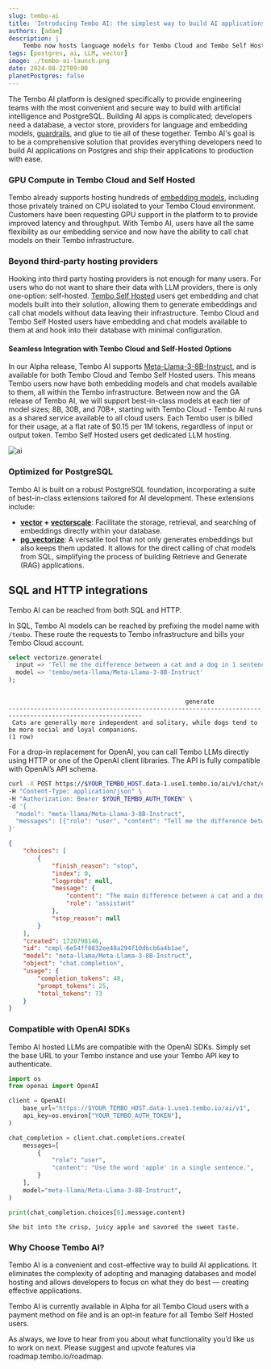 ```yaml
---
slug: tembo-ai
title: 'Introducing Tembo AI: the simplest way to build AI applications on Postgres'
authors: [adam]
description: |
    Tembo now hosts language models for Tembo Cloud and Tembo Self Hosted users
tags: [postgres, ai, LLM, vector]
image: ./tembo-ai-launch.png
date: 2024-08-22T09:00
planetPostgres: false
---
```


The Tembo AI platform is designed specifically to provide engineering teams with the most convenient and secure way to build with artificial intelligence and PostgreSQL.
Building AI apps is complicated; developers need a database, a vector store, providers for language and embedding models, [guardrails](https://towardsdatascience.com/safeguarding-llms-with-guardrails-4f5d9f57cff2), and glue to tie all of these together.
Tembo AI's goal is to be a comprehensive solution that provides everything developers need to build AI applications on Postgres and ship their applications to production with ease.

### **GPU Compute in Tembo Cloud and Self Hosted**

Tembo already supports hosting hundreds of [embedding models](https://tembo.io/docs/product/cloud/apps/embeddings), including those privately trained on CPU isolated to your Tembo Cloud environment.
Customers have been requesting GPU support in the platform to to provide improved latency and throughput.
With Tembo AI, users have all the same flexibility as our embedding service and now have the ability to call chat models on their Tembo infrastructure.

### **Beyond third-party hosting providers**

Hooking into third party hosting providers is not enough for many users. For users who do not want to share their data with LLM providers, there is only one-option: self-hosted. [Tembo Self Hosted](https://tembo.io/docs/product/software/tembo-self-hosted/overview) users get embedding and chat models built into their solution, allowing them to generate embeddings and call chat models without data leaving their infrastructure. Tembo Cloud and Tembo Self Hosted users have embedding and chat models available to them at and hook into their database with minimal configuration.

#### **Seamless Integration with Tembo Cloud and Self-Hosted Options**

In our Alpha release, Tembo AI supports [Meta-Llama-3-8B-Instruct](https://huggingface.co/meta-llama/Meta-Llama-3-8B-Instruct), and is available for both Tembo Cloud and Tembo Self Hosted users. This means Tembo users now have both embedding models and chat models available to them, all within the Tembo infrastructure. Between now and the GA release of Tembo AI, we will support best-in-class models at each tier of model sizes; 8B, 30B, and 70B+, starting with Tembo Cloud - Tembo AI runs as a shared service available to all cloud users. Each Tembo user is billed for their usage, at a flat rate of $0.15 per 1M tokens, regardless of input or output token. Tembo Self Hosted users get dedicated LLM hosting.

![ai](./tembo_ai_blog.png 'image_tooltip')

### **Optimized for PostgreSQL**

Tembo AI is built on a robust PostgreSQL foundation, incorporating a suite of best-in-class extensions tailored for AI development. These extensions include:

-   **[vector](https://pgt.dev/extensions/pgvector) + [vectorscale](https://pgt.dev/extensions/vectorscale)**: Facilitate the storage, retrieval, and searching of embeddings directly within your database.
-   **[pg_vectorize](https://pgt.dev/extensions/vectorize)**: A versatile tool that not only generates embeddings but also keeps them updated. It allows for the direct calling of chat models from SQL, simplifying the process of building Retrieve and Generate (RAG) applications.

## **SQL and HTTP integrations**

Tembo AI can be reached from both SQL and HTTP.

In SQL, Tembo AI models can be reached by prefixing the model name with `/tembo`. These route the requests to Tembo infrastructure and bills your Tembo Cloud account.

```sql
select vectorize.generate(
  input => 'Tell me the difference between a cat and a dog in 1 sentence',
  model => 'tembo/meta-llama/Meta-Llama-3-8B-Instruct'
);
```

```plaintext

                                                 generate
-----------------------------------------------------------------------------------------------------------
 Cats are generally more independent and solitary, while dogs tend to be more social and loyal companions.
(1 row)
```

For a drop-in replacement for OpenAI, you can call Tembo LLMs directly using HTTP or one of the OpenAI client libraries. The API is fully compatible with OpenAI’s API schema.

```bash
curl -X POST https://$YOUR_TEMBO_HOST.data-1.use1.tembo.io/ai/v1/chat/completions \
-H "Content-Type: application/json" \
-H "Authorization: Bearer $YOUR_TEMBO_AUTH_TOKEN" \
-d '{
  "model": "meta-llama/Meta-Llama-3-8B-Instruct",
  "messages": [{"role": "user", "content": "Tell me the difference between a cat and a dog in 1 sentence"}]
}'
```

```json
{
	"choices": [
		{
			"finish_reason": "stop",
			"index": 0,
			"logprobs": null,
			"message": {
				"content": "The main difference between a cat and a dog is that cats are generally more independent and aloof, preferring to spend time alone, whereas dogs are often more social and pack-oriented, thriving on interaction and attention from their human family members.",
				"role": "assistant"
			},
			"stop_reason": null
		}
	],
	"created": 1720798146,
	"id": "cmpl-6e54ff8832ee48a294f10dbcb6a4b1ae",
	"model": "meta-llama/Meta-Llama-3-8B-Instruct",
	"object": "chat.completion",
	"usage": {
		"completion_tokens": 48,
		"prompt_tokens": 25,
		"total_tokens": 73
	}
}
```

### **Compatible with OpenAI SDKs**

Tembo AI hosted LLMs are compatible with the OpenAI SDKs.
Simply set the base URL to your Tembo instance and use your Tembo API key to authenticate.

```python
import os
from openai import OpenAI

client = OpenAI(
    base_url="https://$YOUR_TEMBO_HOST.data-1.use1.tembo.io/ai/v1",
    api_key=os.environ["YOUR_TEMBO_AUTH_TOKEN"],
)

chat_completion = client.chat.completions.create(
    messages=[
        {
            "role": "user",
            "content": "Use the word 'apple' in a single sentence.",
        }
    ],
    model="meta-llama/Meta-Llama-3-8B-Instruct",
)

print(chat_completion.choices[0].message.content)
```

```plaintext
She bit into the crisp, juicy apple and savored the sweet taste.
```

### **Why Choose Tembo AI?**

Tembo AI is a convenient and cost-effective way to build AI applications. It eliminates the complexity of adopting and managing databases and model hosting and allows developers to focus on what they do best — creating effective applications.

Tembo AI is currently available in Alpha for all Tembo Cloud users with a payment method on file and is an opt-in feature for all Tembo Self Hosted users.

As always, we love to hear from you about what functionality you’d like us to work on next. Please suggest and upvote features via roadmap.tembo.io/roadmap.
